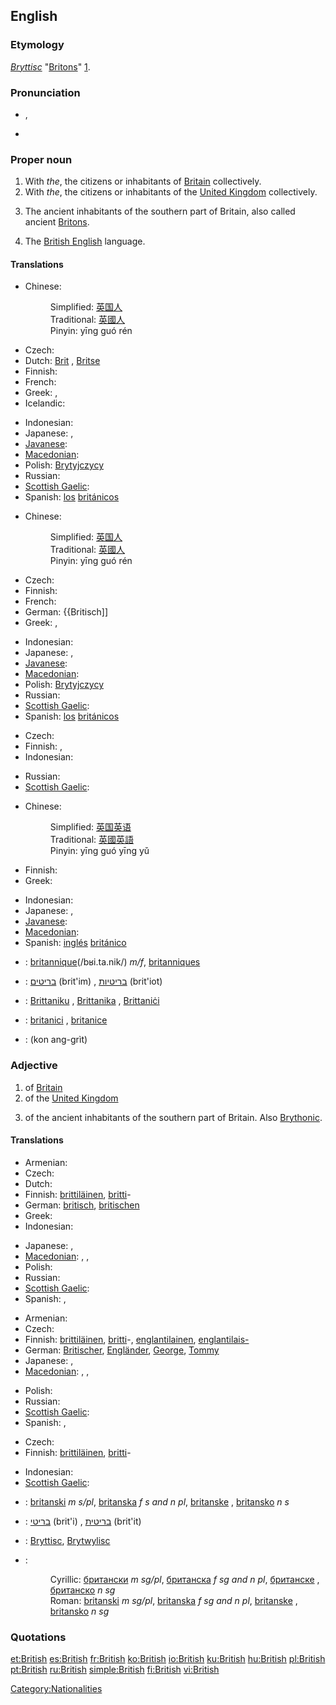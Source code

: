 {{wikipedia|dab=British}}{{also|british}}
==English==

{{rank|school|language|court|752|British|meant|tears|expected}}

===Etymology===
{{etyl|ang}} ''[[Bryttisc]]'' "[[Britons]]" [http://www.etymonline.com/index.php?search=British].

===Pronunciation===
* {{a|GA|RP}} {{IPA|/ˈbɹɪt.ɪʃ/}}, {{SAMPA|/"brIt.IS/}}
* {{audio|en-us-british.ogg|Audio (US)}}

===Proper noun===
{{en-proper noun}}

# With ''the'', the citizens or inhabitants of [[Britain]] collectively.
# With ''the'', the citizens or inhabitants of the [[United Kingdom]] collectively.
# {{history}} The ancient inhabitants of the southern part of Britain, also called ancient [[Briton]]s.
# The [[British English]] language.

====Translations====
{{trans-top|citizens or inhabitants of Britain}}
* Chinese:
*: Simplified: [[英国人]]
*: Traditional: [[英國人]]
*: Pinyin: yīng guó rén
* Czech: {{t-|cs|Britové|m|p}}
* Dutch: [[Brit]] {{m}}, [[Britse]] {{f}}
* Finnish: {{t-|fi|britti|alt=britit}}
* French: {{t|fr|Britannique|m|f}}
* Greek: {{t-|el|Βρεττανός|m}},  {{t|el|Βρεττανή|f}}
* Icelandic: {{t-|is|Breti|m}}
{{trans-mid}}
* Indonesian: {{t-|id|Bangsa Inggris|xs=Indonesian}}
* Japanese: {{t+|ja|イギリス人|tr=igirisu-jin}}, {{t+|ja|英国人|tr=eikoku-jin}}
* [[Javanese]]: {{t-|jv|Bangsa Inggeris|xs=Javanese}}
* [[Macedonian]]: {{t|mk|Британци|p|tr=Brítanci}}
* Polish: [[Brytyjczycy]] {{p}}
* Russian: {{t|ru|британцы|m|p|tr=británcy}}
* [[Scottish Gaelic]]: {{t-|gd|Breatannaich|m|xs=Scottish Gaelic}}
* Spanish: [[los]] [[británico]]s {{p}}
{{trans-bottom}}

{{trans-top|the citizens or inhabitants of the UK}}
* Chinese:
*: Simplified: [[英国人]]
*: Traditional: [[英國人]]
*: Pinyin: yīng guó rén
* Czech: {{t-|cs|Britové|m|p}}
* Finnish: {{t-|fi|britti|alt=britit}}
* French: {{t|fr|Britannique|m|f}}
* German: {{Britisch]]
* Greek: {{t-|el|Βρεττανός|m}},  {{t|el|Βρεττανή|f}}
{{trans-mid}}
* Indonesian: {{t-|id|Orang Inggris|xs=Indonesian}}
* Japanese: {{t+|ja|イギリス人|tr=igirisu-jin}}, {{t+|ja|英国人|tr=eikoku-jin}}
* [[Javanese]]: {{t-|jv|Wong Inggeris|xs=Javanese}}
* [[Macedonian]]: {{t|mk|Британци|p|tr=Brítanci}}
* Polish: [[Brytyjczycy]] {{p}}
* Russian: {{t|ru|британцы|m|p|tr=británcy}}
* [[Scottish Gaelic]]: {{t-|gd|Breatannaich|m|xs=Scottish Gaelic}}
* Spanish: [[los]] [[británico]]s {{p}}
{{trans-bottom}}

{{trans-top|history: ancient inhabitants of the southern part of Britain}}
* Czech: {{t-|cs|Britonové|m|p}}
* Finnish: {{t-|fi|britti|alt=britit}}, {{t-|fi|brittiläinen|alt=brittiläiset}}
* Indonesian: {{t-|id|Orang Inggris Kuno| Orang Saxon (Sakson)|Orang Pribumi Inggris|xs=Indonesian}}
{{trans-mid}}
* Russian: {{t|ru|бритты|m|p|tr=brítty}}
* [[Scottish Gaelic]]: {{t-|gd|Breatannaich|m|xs=Scottish Gaelic}}
{{trans-bottom}}

{{trans-top|the British English language}}
* Chinese:
*: Simplified: [[英国英语]]
*: Traditional: [[英國英語]]
*: Pinyin: yīng guó yīng yǔ
* Finnish: {{t-|fi|englanninenglanti}}
* Greek: {{t+|el|αγγλικά|n|p}}
{{trans-mid}}
* Indonesian: {{t-|id|Bahasa Inggris|xs=Indonesian}}
* Japanese: {{t|ja|イギリス英語|tr=igirisu eigo}},  {{t|ja|英英語 / 英々語|tr=ei eigo}}
* [[Javanese]]: {{t-|jv|Basa Inggeris|xs=Javanese}}
* [[Macedonian]]: {{t|mk|британски англиски|m|tr=brítanski ángliski}}
* Spanish: [[inglés]] [[británico]]
{{trans-bottom}}

{{checktrans-top}}
<!-- Most of these are in singular. Should they really be? -->
* {{ttbc|French}}: [[britannique]](/bʁi.ta.nik/) ''m/f'', [[britanniques]] {{p}}
* {{ttbc|Hebrew}}: [[בריטים]] (brit'im) {{m|p}}, [[בריטיות]] (brit'iot) {{f|p}}
{{trans-mid}}
* {{ttbc|Maltese}}: [[Brittaniku]] {{m}}, [[Brittanika]] {{f}}, [[Brittaniċi]] {{p}}
* {{ttbc|Romanian}}: [[britanici]] {{m|p}}, [[britanice]] {{f|p}}
* {{ttbc|Thai}}: {{Thai|[[คนอังกฤษ]]}} (kon ang-grìt)
{{trans-bottom}}

===Adjective===
{{en-adj}}

# of [[Britain]]
# of the [[United Kingdom]]
# {{history}} of the ancient inhabitants of the southern part of Britain.  Also [[Brythonic]].

====Translations====
{{trans-top|of Britain}}
* Armenian: {{t-|hy|բրիտանական|tr=britanakan}}
* Czech: {{t-|cs|britský}}
* Dutch: {{t+|nl|Brits}}
* Finnish: [[brittiläinen]], [[britti]]-
* German: [[britisch]], [[britischen]]
* Greek: {{t|el|βρετανικός|m}}
* Indonesian: {{t+|id|Inggris|xs=Indonesian}}
{{trans-mid}}
* Japanese: {{t|ja|イギリスの|tr=igirisu no}}, {{t|ja|英国の|tr=eikoku no}}
* [[Macedonian]]: {{t-|mk|британски|m|tr=brítanski}},  {{t|mk|британска|f|tr=brítanska}},  {{t|mk|британско|n|tr=brítansko}}
* Polish: {{t+|pl|brytyjski|m}}
* Russian: {{t+|ru|британский|tr=británskij}}
* [[Scottish Gaelic]]: {{t-|gd|Breatannach|xs=Scottish Gaelic}}
* Spanish: {{t+|es|británico|m}}, {{t-|es|británica|f}}
{{trans-bottom}}

{{trans-top|colloquial: of the UK}}
* Armenian: {{t-|hy|բրիտանական|tr=britanakan}}
* Czech: {{t-|cs|britský}}
* Finnish: [[brittiläinen]], [[britti]]-, [[englantilainen]], [[englantilais-]]
* German: [[Britischer]], [[Engländer]], [[George]], [[Tommy]]
* Japanese: {{t|ja|イギリスの|tr=igirisu no}}, {{t|ja|英国の|tr=eikoku no}}
* [[Macedonian]]: {{t-|mk|британски|m|tr=brítanski}},  {{t|mk|британска|f|tr=brítanska}},  {{t|mk|британско|n|tr=brítansko}}
{{trans-mid}}
* Polish: {{t+|pl|brytyjski|m}}
* Russian: {{t+|ru|британский|tr=británskij}}
* [[Scottish Gaelic]]: {{t-|gd|Breatannach|xs=Scottish Gaelic}}
* Spanish: {{t+|es|británico|m}}, {{t-|es|británica|f}}
{{trans-bottom}}

{{trans-top|history: of the ancient inhabitants of the southern part of Britain}}
* Czech: {{t-|cs|britonský}}
* Finnish: [[brittiläinen]], [[britti]]-
{{trans-mid}}
* Indonesian: {{t-|id|Sejarah Orang Inggris Purba|xs=Indonesian}}
* [[Scottish Gaelic]]: {{t-|gd|Breatannach|xs=Scottish Gaelic}}
{{trans-bottom}}

{{checktrans-top}}
* {{ttbc|Bosnian}}: [[britanski]] ''m s/pl'', [[britanska]] ''f s and n pl'', [[britanske]] {{f}} {{p}}, [[britansko]] ''n s''
* {{ttbc|Hebrew}}: [[בריטי]] (brit'i) {{m}}, [[בריטית]] (brit'it) {{f}}
* {{ttbc|Old English}}: [[Bryttisc]], [[Brytwylisc]]
* {{ttbc|Serbian}}:
*: Cyrillic: [[британски]] ''m sg/pl'', [[британска]] ''f sg and n pl'', [[британске]] {{f}} {{p}}, [[британско]] ''n sg''
*: Roman: [[britanski]] ''m sg/pl'', [[britanska]] ''f sg and n pl'', [[britanske]] {{f}} {{p}}, [[britansko]] ''n sg''
{{checktrans-bottom}}

===Quotations===
{{seeCites}}

[[Category:Nationalities]]

[[et:British]]
[[es:British]]
[[fr:British]]
[[ko:British]]
[[io:British]]
[[ku:British]]
[[hu:British]]
[[pl:British]]
[[pt:British]]
[[ru:British]]
[[simple:British]]
[[fi:British]]
[[vi:British]]